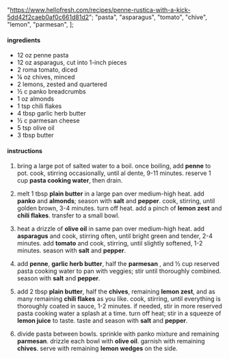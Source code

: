   "https://www.hellofresh.com/recipes/penne-rustica-with-a-kick-5dd42f2caeb0af0c661d81d2";
  "pasta",
  "asparagus",
  "tomato",
  "chive",
  "lemon",
  "parmesan",
];

#### ingredients

- 12 oz penne pasta
- 12 oz asparagus, cut into 1-inch pieces
- 2 roma tomato, diced
- ¼ oz chives, minced
- 2 lemons, zested and quartered
- ½ c panko breadcrumbs
- 1 oz almonds
- 1 tsp chili flakes
- 4 tbsp garlic herb butter
- ½ c parmesan cheese
- 5 tsp olive oil
- 3 tbsp butter

#### instructions

1. bring a large pot of salted water to a boil. once boiling, add **penne** to pot. cook, stirring occasionally, until al dente, 9-11 minutes. reserve 1 cup **pasta cooking water**, then drain.

2. melt 1 tbsp **plain butter** in a large pan over medium-high heat. add **panko** and **almonds**; season with **salt** and **pepper**. cook, stirring, until golden brown, 3-4 minutes. turn off heat. add a pinch of **lemon zest** and **chili flakes**. transfer to a small bowl.

3. heat a drizzle of **olive oil** in same pan over medium-high heat. add **asparagus** and cook, stirring often, until bright green and tender, 2-4 minutes. add **tomato** and cook, stirring, until slightly softened, 1-2 minutes. season with **salt** and **pepper**.

4. add **penne**, **garlic herb butter**, half the **parmesan** , and ½ cup reserved pasta cooking water to pan with veggies; stir until thoroughly combined. season with **salt** and **pepper**.

5. add 2 tbsp **plain butter**, half the **chives**, remaining **lemon zest**, and as many remaining **chili flakes** as you like. cook, stirring, until everything is thoroughly coated in sauce, 1-2 minutes. if needed, stir in more reserved pasta cooking water a splash at a time. turn off heat; stir in a squeeze of **lemon juice** to taste. taste and season with **salt** and **pepper**.

6. divide pasta between bowls. sprinkle with panko mixture and remaining **parmesan**. drizzle each bowl with **olive oil**. garnish with remaining **chives**. serve with remaining **lemon wedges** on the side.
